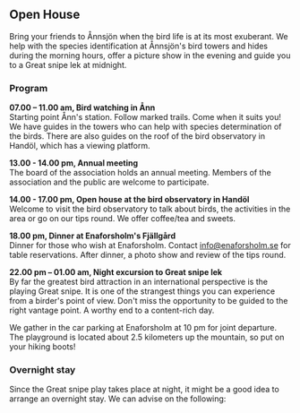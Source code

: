 
## Open House

<CalendarDates from="2024-06-01" withIcon />

Bring your friends to Ånnsjön when the bird life is at its most exuberant. We help with the species identification at Ånnsjön's bird towers and hides during the morning hours, offer a picture show in the evening and guide you to a Great snipe lek at midnight.

### Program

**07.00 – 11.00 am, Bird watching in Ånn**\
Starting point Ånn's station. Follow marked trails. Come when it suits you! We have guides in the towers who can help with species determination of the birds. There are also guides on the roof of the bird observatory in Handöl, which has a viewing platform.

**13.00 - 14.00 pm, Annual meeting**\
The board of the association holds an annual meeting. Members of the association and the public are welcome to participate.

**14.00 - 17.00 pm, Open house at the bird observatory in Handöl**\
Welcome to visit the bird observatory to talk about birds, the activities in the area or go on our tips round. We offer coffee/tea and sweets.

**18.00 pm, Dinner at Enaforsholm's Fjällgård**\
Dinner for those who wish at Enaforsholm. Contact info@enaforsholm.se for table reservations. After dinner, a photo show and review of the tips round.

**22.00 pm – 01.00 am, Night excursion to Great snipe lek**\
By far the greatest bird attraction in an international perspective is the playing Great snipe. It is one of the strangest things you can experience from a birder's point of view. Don't miss the opportunity to be guided to the right vantage point. A worthy end to a content-rich day.

We gather in the car parking at Enaforsholm at 10 pm for joint departure. The playground is located about 2.5 kilometers up the mountain, so put on your hiking boots!

### Overnight stay

Since the Great snipe play takes place at night, it might be a good idea to arrange an overnight stay. We can advise on the following:

<Accommodation />
